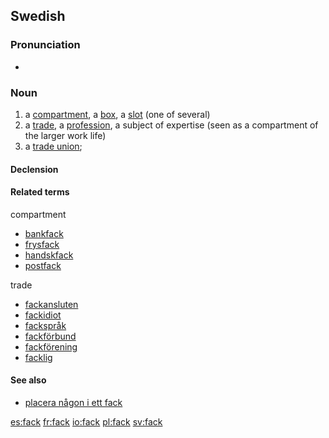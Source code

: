 ==Swedish==

===Pronunciation===
* {{audio|Sv-fack.ogg|audio}}

===Noun===
{{sv-noun|g=n}}

# a [[compartment]], a [[box]], a [[slot]] (one of several)
# a [[trade]], a [[profession]], a subject of expertise (seen as a compartment of the larger work life)
# a [[trade union]]; {{contraction of|lang=sv|fackförening}}

====Declension====
{{sv-noun-n-zero}}

====Related terms====
;compartment
* [[bankfack]]
* [[frysfack]]
* [[handskfack]]
* [[postfack]]

;trade
* [[fackansluten]]
* [[fackidiot]]
* [[fackspråk]]
* [[fackförbund]]
* [[fackförening]]
* [[facklig]]

====See also====
* [[placera någon i ett fack]]

[[es:fack]]
[[fr:fack]]
[[io:fack]]
[[pl:fack]]
[[sv:fack]]